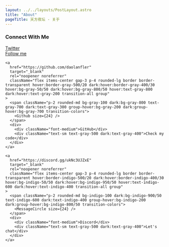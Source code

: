 ```yaml
---
layout: ../../layouts/PostLayout.astro
title: "About"
pageTitle: 天方夜坛 - 关于
---
```



### Connect With Me

<div className="flex flex-col gap-6 my-8">
  <div className="grid grid-cols-1 md:grid-cols-3 gap-4">
    <a 
      href="https://twitter.com/daolanfler" 
      target="_blank" 
      rel="noopener noreferrer"
      className="flex items-center gap-3 p-4 rounded-lg border border-transparent hover:border-blue-500/20 dark:hover:border-blue-400/30 hover:bg-blue-50/50 dark:hover:bg-blue-950/50 hover:text-blue-600 dark:hover:text-blue-400 transition-all group"
    >
      <span className="p-2 rounded-md bg-blue-100 dark:bg-blue-900/50 text-blue-600 dark:text-blue-400 group-hover:bg-blue-200 dark:group-hover:bg-blue-800/50 transition-colors">
        <Twitter size={24} />
      </span>
      <div>
        <div className="font-medium">Twitter</div>
        <div className="text-sm text-gray-500 dark:text-gray-400">Follow me</div>
      </div>
    </a>
    
    <a 
      href="https://github.com/daolanfler" 
      target="_blank" 
      rel="noopener noreferrer"
      className="flex items-center gap-3 p-4 rounded-lg border border-transparent hover:border-gray-500/20 dark:hover:border-gray-400/30 hover:bg-gray-50/50 dark:hover:bg-gray-800/50 hover:text-gray-800 dark:hover:text-gray-200 transition-all group"
    >
      <span className="p-2 rounded-md bg-gray-100 dark:bg-gray-800 text-gray-700 dark:text-gray-300 group-hover:bg-gray-200 dark:group-hover:bg-gray-700 transition-colors">
        <Github size={24} />
      </span>
      <div>
        <div className="font-medium">GitHub</div>
        <div className="text-sm text-gray-500 dark:text-gray-400">Check my code</div>
      </div>
    </a>
    
    <a 
      href="https://discord.gg/ukNc3UJZxE" 
      target="_blank" 
      rel="noopener noreferrer"
      className="flex items-center gap-3 p-4 rounded-lg border border-transparent hover:border-indigo-500/20 dark:hover:border-indigo-400/30 hover:bg-indigo-50/50 dark:hover:bg-indigo-950/50 hover:text-indigo-600 dark:hover:text-indigo-400 transition-all group"
    >
      <span className="p-2 rounded-md bg-indigo-100 dark:bg-indigo-900/50 text-indigo-600 dark:text-indigo-400 group-hover:bg-indigo-200 dark:group-hover:bg-indigo-800/50 transition-colors">
        <MessageCircle size={24} />
      </span>
      <div>
        <div className="font-medium">Discord</div>
        <div className="text-sm text-gray-500 dark:text-gray-400">Let's chat</div>
      </div>
    </a>
  </div>
</div>
